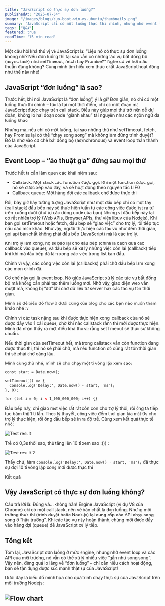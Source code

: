 ```yaml
---
title: "JavaScript có thực sự đơn luồng?"
publishedAt: "2025-07-14"
image: "/images/blogs/duo-boot-win-vs-ubuntu/thumbnails.png"
summary: 'JavaScript chỉ có một luồng thực thi chính, nhưng nhờ event loop và các API môi trường, nó vẫn xử lý được nhiều tác vụ bất đồng bộ mà không bị "đơ". Bài viết giải thích cơ chế này qua ví dụ thực tế và hình minh họa.'
tags: ["Q&A"]
featured: true
readTime: "15 min read"
---
```

Một câu hỏi khá thú vị về JavaScript là: “Liệu nó có thực sự đơn luồng không nhỉ? Nếu đơn luồng thì tại sao vẫn có những tác vụ bất đồng bộ (async task) như setTimeout, fetch hay Promise?” Nghe có vẻ hơi mâu thuẫn đúng không? Cùng mình tìm hiểu xem thực chất JavaScript hoạt động như thế nào nhé!

## JavaScript “đơn luồng” là sao?

Trước hết, khi nói JavaScript là “đơn luồng”, ý là gì? Đơn giản, nó chỉ có một luồng thực thi chính – tức là tại một thời điểm, chỉ có một đoạn mã JavaScript được chạy trên call stack. Điều này giúp mọi thứ trở nên dễ dự đoán, không lo hai đoạn code “giành nhau” tài nguyên như các ngôn ngữ đa luồng khác.

Nhưng mà, nếu chỉ có một luồng, tại sao những thứ như setTimeout, fetch, hay Promise lại có thể “chạy song song” mà không làm đứng trình duyệt? Đó là nhờ vào cơ chế bất đồng bộ (asynchronous) và event loop thần thánh của JavaScript.

## Event Loop – “ảo thuật gia” đứng sau mọi thứ

Trước hết ta cần làm quen các khái niệm sau: 
- Callstack: Một stack các function được gọi. Khi một function được gọi, nó sẽ được xếp vào đây, và sẽ hoạt động theo nguyên tắc LIFO
- Callback queue: Một hàng đợi các callback chờ được thực thi

Rồi, bây giờ hãy tưởng tượng JavaScript như một đầu bếp chỉ có một tay (call stack) đầu bếp này sẽ thực hiện tuần tự các công việc được list ra từ trên xuống dưới (thứ tự các dòng code của bạn)
Nhưng vị đầu bếp này lại có rất nhiều trợ lý (Web APIs, Browser APIs, thư viện libuv của Nodejs). Khi bạn gọi setTimeout hoặc fetch, đầu bếp sẽ “giao việc” cho trợ lý, rồi tiếp tục nấu các món khác. 
Như vậy, người thực hiện các tác vụ như đếm thời gian, gọi api bản chất không phải đầu bếp (JavaScript) mà là các trợ lý.

Khi trợ lý làm xong, họ sẽ báo lại cho đầu bếp (chính là cách đưa các callback vào queue), và đầu bếp sẽ xử lý những việc còn lại (callback) tiếp khi khi mà đầu bếp đã làm xong các việc trong list ban đầu.

Chính vì vậy, các công việc còn lại (callbacks) phải chờ đầu bếp làm xong các món chính đã.

Cơ chế này gọi là event loop. Nó giúp JavaScript xử lý các tác vụ bất đồng bộ mà không cần phải tạo thêm luồng mới. Nhờ vậy, giao diện web vẫn mượt mà, không bị “đơ” khi chờ dữ liệu từ server hay các tác vụ tốn thời gian.

Mình sẽ để biểu đồ flow ở dưới cùng của blog cho các bạn nào muốn tham khảo nhé :v

Chính vì các task nặng sau khi được thực hiện xong, callback của nó sẽ được đẩy vào 1 cái queue, chờ khi nào callstack rảnh thì mới được thực hiện. Mình đã nhận thấy ra một điều khá thú vị: rằng setTimeout sẽ thực sự không chuẩn.

Nếu thời gian của setTimeout hết, mà trong callstack vẫn còn function đang được thực thi, thì nó sẽ phải chờ, mà nếu function đó cũng rất tốn thời gian thì sẽ phải chờ càng lâu.

Mình cùng thử nhé, mình sẽ cho chạy một tỉ vòng lặp xem sao: 
```html
const start = Date.now();

setTimeout(() => {
  console.log('Delay:', Date.now() - start, 'ms');
}, 0);

for (let i = 0; i < 1_000_000_000; i++) {}
```

Đầu bếp này, chỉ giao một việc rất rất cỏn con cho trợ lý thôi, rồi ông ta tiếp tục băm thịt 1 tỉ lần.
Theo lý thuyết, công việc đếm thời gian kia mất 0s cho trợ lý thực hiện, rồi ông đầu bếp sẽ in ra độ trễ. Cùng xem kết quả thực tế nhé:

<Image
  src="/images/blogs/js-co-thuc-su-don-luong/test.png"
  alt="Test result"
  layout="responsive"
  width={358}
  height={169}
/>

Trễ có 0,3s thôi sao, thử tăng lên 10 tỉ xem sao :))) :

<Image
  src="/images/blogs/js-co-thuc-su-don-luong/test2.png"
  alt="Test result 2"
  layout="responsive"
  width={358}
  height={169}
/>


Thấy chứ, hàm `console.log('Delay:', Date.now() - start, 'ms');` đã thực sự đợi 10 tỉ vòng lặp xong mới được thực thi

Kết quả

## Vậy JavaScript có thực sự đơn luồng không?

Câu trả lời là: Đúng và… không hẳn! Engine JavaScript (ví dụ V8 của Chrome) chỉ có một call stack, nên về bản chất là đơn luồng. Nhưng môi trường thực thi (trình duyệt hoặc Node.js) lại cung cấp các API chạy song song ở “hậu trường”. Khi các tác vụ này hoàn thành, chúng mới được đẩy vào hàng đợi (queue) để JavaScript xử lý tiếp.

## Tổng kết

Tóm lại, JavaScript đơn luồng ở mức engine, nhưng nhờ event loop và các API của môi trường, nó vẫn có thể xử lý nhiều việc “gần như song song”. Vậy nên, đừng quá lo lắng về “đơn luồng” – chỉ cần hiểu cách hoạt động, bạn sẽ tận dụng được sức mạnh thật sự của JavaScript!

Dưới đây là biểu đồ minh họa cho quá trình chạy thực sự của JavaScript trên môi trường Nodejs:

<Image
  src="/images/blogs/js-co-thuc-su-don-luong/chart.png"
  alt="Flow chart"
  layout="responsive"
  width={605}
  height={855}
/>
---